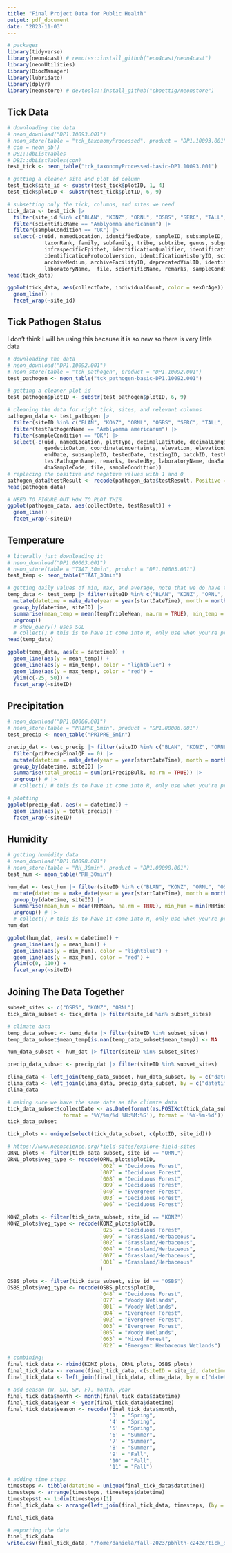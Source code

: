 ```yaml
---
title: "Final Project Data for Public Health"
output: pdf_document
date: "2023-11-03"
---
```


```r
# packages
library(tidyverse)
library(neon4cast) # remotes::install_github("eco4cast/neon4cast")
library(neonUtilities)
library(BiocManager)
library(lubridate)
library(dplyr)
library(neonstore) # devtools::install_github("cboettig/neonstore")
```

## Tick Data
```r
# downloading the data 
# neon_download("DP1.10093.001") 
# neon_store(table = "tck_taxonomyProcessed", product = "DP1.10093.001")
# con = neon_db() 
# DBI::dbListTables 
# DBI::dbListTables(con)
test_tick <- neon_table("tck_taxonomyProcessed-basic-DP1.10093.001") 

# getting a cleaner site and plot id column
test_tick$site_id <- substr(test_tick$plotID, 1, 4)
test_tick$plotID <- substr(test_tick$plotID, 6, 9)

# subsetting only the tick, columns, and sites we need 
tick_data <- test_tick |> 
  filter(site_id %in% c("BLAN", "KONZ", "ORNL", "OSBS", "SERC", "TALL", "UKFS")) |>
  filter(scientificName == "Amblyomma americanum") |>
  filter(sampleCondition == "OK") |>
  select(-c(uid, namedLocation, identifiedDate, sampleID, subsampleID, acceptedTaxonID, 
            taxonRank, family, subfamily, tribe, subtribe, genus, subgenus, specificEpithet, 
            infraspecificEpithet, identificationQualifier, identificationReferences,
            identificationProtocolVersion, identificationHistoryID, scientificNameAuthorship,
            archiveMedium, archiveFacilityID, deprecatedVialID, identifiedBy, 
            laboratoryName,  file, scientificName, remarks, sampleCondition))
head(tick_data)
```

```r
ggplot(tick_data, aes(collectDate, individualCount, color = sexOrAge)) + 
  geom_line() + 
  facet_wrap(~site_id)
```

## Tick Pathogen Status
I don't think I will be using this because it is so new so there is very little data
```r
# downloading the data 
# neon_download("DP1.10092.001")
# neon_store(table = "tck_pathogen", product = "DP1.10092.001") 
test_pathogen <- neon_table("tck_pathogen-basic-DP1.10092.001")  

# getting a cleaner plot id
test_pathogen$plotID <- substr(test_pathogen$plotID, 6, 9)

# cleaning the data for right tick, sites, and relevant columns
pathogen_data <- test_pathogen |>
  filter(siteID %in% c("BLAN", "KONZ", "ORNL", "OSBS", "SERC", "TALL", "UKFS")) |>
  filter(testPathogenName == "Amblyomma americanum") |>
  filter(sampleCondition == "OK") |>
  select(-c(uid, namedLocation, plotType, decimalLatitude, decimalLongitude,
            geodeticDatum, coordinateUncertainty, elevation, elevationUncertainty,
            endDate, subsampleID, testedDate, testingID, batchID, testProtocolVersion,
            testPathogenName, remarks, testedBy, laboratoryName, dnaSampleID,
            dnaSampleCode, file, sampleCondition))
# replacing the positive and negative values with 1 and 0
pathogen_data$testResult <- recode(pathogen_data$testResult, Positive = 1, Negative = 0)
head(pathogen_data)
```
```r
# NEED TO FIGURE OUT HOW TO PLOT THIS
ggplot(pathogen_data, aes(collectDate, testResult)) + 
  geom_line() + 
  facet_wrap(~siteID)
```

## Temperature 
```r
# literally just downloading it 
# neon_download("DP1.00003.001")
# neon_store(table = "TAAT_30min", product = "DP1.00003.001")
test_temp <- neon_table("TAAT_30min")

# getting daily values of min, max, and average, note that we do have the uncertainty 
temp_data <- test_temp |> filter(siteID %in% c("BLAN", "KONZ", "ORNL", "OSBS", "SERC", "TALL", "UKFS")) |>
  mutate(datetime = make_date(year = year(startDateTime), month = month(startDateTime), day = day(startDateTime))) |>
  group_by(datetime, siteID) |>
  summarise(mean_temp = mean(tempTripleMean, na.rm = TRUE), min_temp = min(tempTripleMinimum), max_temp = max(tempTripleMaximum)) |>
  ungroup() 
  # show_query() uses SQL 
  # collect() # this is to have it come into R, only use when you're pretty much done using dplyr
head(temp_data)
```
```r
ggplot(temp_data, aes(x = datetime)) + 
  geom_line(aes(y = mean_temp)) + 
  geom_line(aes(y = min_temp), color = "lightblue") + 
  geom_line(aes(y = max_temp), color = "red") + 
  ylim(c(-25, 50)) + 
  facet_wrap(~siteID)
```



## Precipitation 
```r
# neon_download("DP1.00006.001")
# neon_store(table = "PRIPRE_5min", product = "DP1.00006.001") 
test_precip <- neon_table("PRIPRE_5min")

precip_dat <- test_precip |> filter(siteID %in% c("BLAN", "KONZ", "ORNL", "OSBS", "SERC", "TALL", "UKFS")) |>
  filter(priPrecipFinalQF == 0) |>
  mutate(datetime = make_date(year = year(startDateTime), month = month(startDateTime), day = day(startDateTime))) |>
  group_by(datetime, siteID) |>
  summarise(total_precip = sum(priPrecipBulk, na.rm = TRUE)) |>
  ungroup() # |>
  # collect() # this is to have it come into R, only use when you're pretty much done using dplyr
```
```r
# plotting
ggplot(precip_dat, aes(x = datetime)) + 
  geom_line(aes(y = total_precip)) + 
  facet_wrap(~siteID)
```



## Humidity 
```r
# getting humidity data 
# neon_download("DP1.00098.001")
# neon_store(table = "RH_30min", product = "DP1.00098.001")
test_hum <- neon_table("RH_30min")

hum_dat <- test_hum |> filter(siteID %in% c("BLAN", "KONZ", "ORNL", "OSBS", "SERC", "TALL", "UKFS")) |>
  mutate(datetime = make_date(year = year(startDateTime), month = month(startDateTime), day = day(startDateTime))) |>
  group_by(datetime, siteID) |>
  summarise(mean_hum = mean(RHMean, na.rm = TRUE), min_hum = min(RHMinimum), max_hum = max(RHMaximum))
  ungroup() # |>
  # collect() # this is to have it come into R, only use when you're pretty much done using dplyr
hum_dat
```
```r
ggplot(hum_dat, aes(x = datetime)) + 
  geom_line(aes(y = mean_hum)) + 
  geom_line(aes(y = min_hum), color = "lightblue") + 
  geom_line(aes(y = max_hum), color = "red") + 
  ylim(c(0, 110)) + 
  facet_wrap(~siteID)
```
## Joining The Data Together 
```r
subset_sites <- c("OSBS", "KONZ", "ORNL")
tick_data_subset <- tick_data |> filter(site_id %in% subset_sites)

# climate data 
temp_data_subset <- temp_data |> filter(siteID %in% subset_sites)
temp_data_subset$mean_temp[is.nan(temp_data_subset$mean_temp)] <- NA

hum_data_subset <- hum_dat |> filter(siteID %in% subset_sites)

precip_data_subset <- precip_dat |> filter(siteID %in% subset_sites)
```



```r
clima_data <- left_join(temp_data_subset, hum_data_subset, by = c("datetime", "siteID"))
clima_data <- left_join(clima_data, precip_data_subset, by = c("datetime", "siteID"))
clima_data
```
```r
# making sure we have the same date as the climate data
tick_data_subset$collectDate <- as.Date(format(as.POSIXct(tick_data_subset$collectDate,
                  format = '%Y/%m/%d %H:%M:%S'), format = '%Y-%m-%d'))
tick_data_subset
```

```r
tick_plots <- unique(select(tick_data_subset, c(plotID, site_id)))

# https://www.neonscience.org/field-sites/explore-field-sites 
ORNL_plots <- filter(tick_data_subset, site_id == "ORNL")
ORNL_plots$veg_type <- recode(ORNL_plots$plotID, 
                              `002`	= "Deciduous Forest",
                              `007`	= "Deciduous Forest",
                              `008`	= "Deciduous Forest",
                              `009`	= "Deciduous Forest",
                              `040`	= "Evergreen Forest",
                              `003`	= "Deciduous Forest",
                              `006`	= "Deciduous Forest")

KONZ_plots <- filter(tick_data_subset, site_id == "KONZ")
KONZ_plots$veg_type <- recode(KONZ_plots$plotID,
                              `025` = "Deciduous Forest",
                              `009` = "Grassland/Herbaceous",
                              `002` = "Grassland/Herbaceous",
                              `004` = "Grassland/Herbaceous",
                              `007` = "Grassland/Herbaceous",
                              `001` = "Grassland/Herbaceous"
                              )

OSBS_plots <- filter(tick_data_subset, site_id == "OSBS")
OSBS_plots$veg_type <- recode(OSBS_plots$plotID,
                              `048`	= "Deciduous Forest",
                              `077`	= "Woody Wetlands",
                              `001`	= "Woody Wetlands",
                              `004`	= "Evergreen Forest",
                              `002`	= "Evergreen Forest",
                              `003`	= "Evergreen Forest",
                              `005` = "Woody Wetlands",
                              `063`	= "Mixed Forest",
                              `022` = "Emergent Herbaceous Wetlands")
```
```r
# combining! 
final_tick_data <- rbind(KONZ_plots, ORNL_plots, OSBS_plots)
final_tick_data <- rename(final_tick_data, c(siteID = site_id, datetime = collectDate))
final_tick_data <- left_join(final_tick_data, clima_data, by = c("datetime", "siteID"))

# add season (W, SU, SP, F), month, year
final_tick_data$month <- month(final_tick_data$datetime)
final_tick_data$year <- year(final_tick_data$datetime)
final_tick_data$season <- recode(final_tick_data$month,
                                 '3' = "Spring",
                                 '4' = "Spring",
                                 '5' = "Spring",
                                 '6' = "Summer",
                                 '7' = "Summer",
                                 '8' = "Summer",
                                 '9' = "Fall",
                                 '10' = "Fall",
                                 '11' = "Fall")

# adding time steps 
timesteps <- tibble(datetime = unique(final_tick_data$datetime))
timesteps <- arrange(timesteps, timesteps$datetime)
timesteps$t <- 1:dim(timesteps)[1]
final_tick_data <- arrange(left_join(final_tick_data, timesteps, (by = "datetime")), t)

final_tick_data
```
```r
# exporting the data
final_tick_data
write.csv(final_tick_data, "/home/daniela/fall-2023/pbhlth-c242c/tick_data.csv", row.names=FALSE)
```
